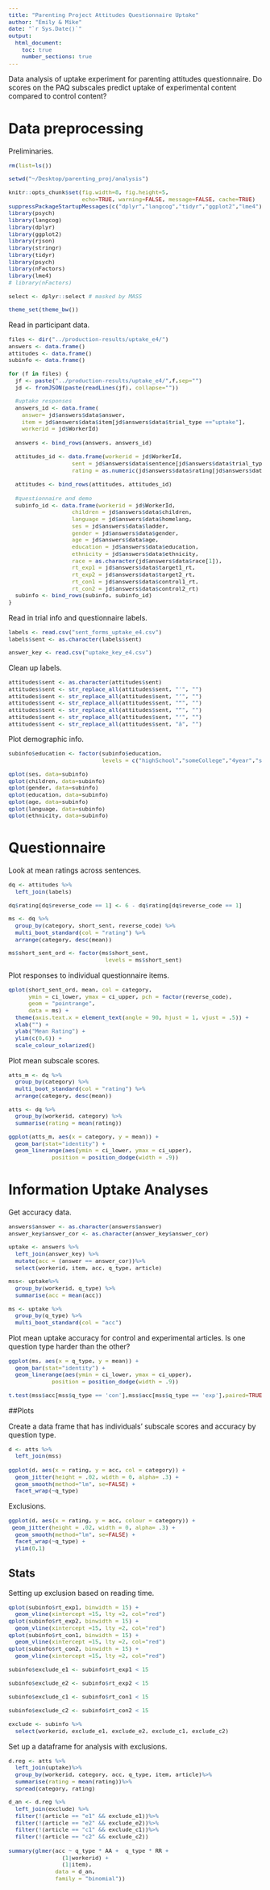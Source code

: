 ```yaml
---
title: "Parenting Project Attitudes Questionnaire Uptake"
author: "Emily & Mike"
date: "`r Sys.Date()`"
output: 
  html_document:
    toc: true
    number_sections: true
---
```


<style type="text/css">
body, td {
   font-size: 14px;
}
code {
  font-size: 11px;
}
pre {
  font-size: 11px;
}
</style>

Data analysis of uptake experiment for parenting attitudes questionnaire. Do scores on the PAQ subscales predict uptake of experimental content compared to control content?

# Data preprocessing

Preliminaries.

```r

rm(list=ls())

setwd("~/Desktop/parenting_proj/analysis")

knitr::opts_chunk$set(fig.width=8, fig.height=5, 
                      echo=TRUE, warning=FALSE, message=FALSE, cache=TRUE)
suppressPackageStartupMessages(c("dplyr","langcog","tidyr","ggplot2","lme4"))
library(psych)
library(langcog)
library(dplyr)
library(ggplot2)
library(rjson)
library(stringr)
library(tidyr)
library(psych)
library(nFactors)
library(lme4)
# library(nFactors)

select <- dplyr::select # masked by MASS

theme_set(theme_bw())
```

Read in participant data.

```r
files <- dir("../production-results/uptake_e4/")
answers <- data.frame()
attitudes <- data.frame()
subinfo <- data.frame()

for (f in files) {
  jf <- paste("../production-results/uptake_e4/",f,sep="")
  jd <- fromJSON(paste(readLines(jf), collapse=""))

  #uptake responses
  answers_id <- data.frame(
    answer= jd$answers$data$answer,
    item = jd$answers$data$item[jd$answers$data$trial_type =="uptake"],
    workerid = jd$WorkerId)
  
  answers <- bind_rows(answers, answers_id)
  
  attitudes_id <- data.frame(workerid = jd$WorkerId, 
                   sent = jd$answers$data$sentence[jd$answers$data$trial_type=="attitudes"],
                   rating = as.numeric(jd$answers$data$rating[jd$answers$data$trial_type=="attitudes"])) 
                   
  attitudes <- bind_rows(attitudes, attitudes_id)
  
  #questionnaire and demo
  subinfo_id <- data.frame(workerid = jd$WorkerId, 
                   children = jd$answers$data$children,
                   language = jd$answers$data$homelang,
                   ses = jd$answers$data$ladder,
                   gender = jd$answers$data$gender,
                   age = jd$answers$data$age,
                   education = jd$answers$data$education,
                   ethnicity = jd$answers$data$ethnicity,
                   race = as.character(jd$answers$data$race[1]),
                   rt_exp1 = jd$answers$data$target1_rt,
                   rt_exp2 = jd$answers$data$target2_rt,
                   rt_con1 = jd$answers$data$control1_rt,
                   rt_con2 = jd$answers$data$control2_rt)
  subinfo <- bind_rows(subinfo, subinfo_id)
}
```

Read in trial info and questionnaire labels.

```r
labels <- read.csv("sent_forms_uptake_e4.csv")
labels$sent <- as.character(labels$sent)

answer_key <- read.csv("uptake_key_e4.csv")
```

Clean up labels.

```r
attitudes$sent <- as.character(attitudes$sent)
attitudes$sent <- str_replace_all(attitudes$sent, "'", "")
attitudes$sent <- str_replace_all(attitudes$sent, "’", "")
attitudes$sent <- str_replace_all(attitudes$sent, "“", "")
attitudes$sent <- str_replace_all(attitudes$sent, "”", "")
attitudes$sent <- str_replace_all(attitudes$sent, "‘", "")
attitudes$sent <- str_replace_all(attitudes$sent, "â", "")
```

Plot demographic info.

```r
subinfo$education <- factor(subinfo$education, 
                            levels = c("highSchool","someCollege","4year","someGrad","Grad"))

qplot(ses, data=subinfo)
qplot(children, data=subinfo)
qplot(gender, data=subinfo)
qplot(education, data=subinfo)
qplot(age, data=subinfo)
qplot(language, data=subinfo)
qplot(ethnicity, data=subinfo)
```

# Questionnaire

Look at mean ratings across sentences.

```r
dq <- attitudes %>%
  left_join(labels) 

dq$rating[dq$reverse_code == 1] <- 6 - dq$rating[dq$reverse_code == 1]

ms <- dq %>%
  group_by(category, short_sent, reverse_code) %>%
  multi_boot_standard(col = "rating") %>%
  arrange(category, desc(mean)) 

ms$short_sent_ord <- factor(ms$short_sent, 
                             levels = ms$short_sent)
```

Plot responses to individual questionnaire items.

```r
qplot(short_sent_ord, mean, col = category,
      ymin = ci_lower, ymax = ci_upper, pch = factor(reverse_code),
      geom = "pointrange",
      data = ms) +
  theme(axis.text.x = element_text(angle = 90, hjust = 1, vjust = .5)) +
  xlab("") + 
  ylab("Mean Rating") + 
  ylim(c(0,6)) + 
  scale_colour_solarized()
```

Plot mean subscale scores.

```r
atts_m <- dq %>%
  group_by(category) %>%
  multi_boot_standard(col = "rating") %>%
  arrange(category, desc(mean)) 

atts <- dq %>%
  group_by(workerid, category) %>% 
  summarise(rating = mean(rating))

ggplot(atts_m, aes(x = category, y = mean)) + 
  geom_bar(stat="identity") + 
  geom_linerange(aes(ymin = ci_lower, ymax = ci_upper), 
             position = position_dodge(width = .9))
```

# Information Uptake Analyses

Get accuracy data. 

```r
answers$answer <- as.character(answers$answer)
answer_key$answer_cor <- as.character(answer_key$answer_cor)

uptake <- answers %>%
  left_join(answer_key) %>%
  mutate(acc = (answer == answer_cor))%>%
  select(workerid, item, acc, q_type, article)

mss<- uptake%>%
  group_by(workerid, q_type) %>% 
  summarise(acc = mean(acc))

ms <- uptake %>%
  group_by(q_type) %>%
  multi_boot_standard(col = "acc")
```

Plot mean uptake accuracy for control and experimental articles. Is one question type harder than the other?

```r
ggplot(ms, aes(x = q_type, y = mean)) + 
  geom_bar(stat="identity") + 
  geom_linerange(aes(ymin = ci_lower, ymax = ci_upper), 
             position = position_dodge(width = .9))

t.test(mss$acc[mss$q_type == 'con'],mss$acc[mss$q_type == 'exp'],paired=TRUE)
```

##Plots

Create a data frame that has individuals' subscale scores and accuracy by question type. 

```r
d <- atts %>%
  left_join(mss) 
```

```r
ggplot(d, aes(x = rating, y = acc, col = category)) +
  geom_jitter(height = .02, width = 0, alpha= .3) + 
  geom_smooth(method="lm", se=FALSE) + 
  facet_wrap(~q_type)
```

Exclusions.

```r
ggplot(d, aes(x = rating, y = acc, colour = category)) +
 geom_jitter(height = .02, width = 0, alpha= .3) + 
  geom_smooth(method="lm", se=FALSE) + 
  facet_wrap(~q_type) + 
  ylim(0,1)
```

## Stats 

Setting up exclusion based on reading time.

```r

qplot(subinfo$rt_exp1, binwidth = 15) + 
  geom_vline(xintercept =15, lty =2, col="red")
qplot(subinfo$rt_exp2, binwidth = 15) + 
  geom_vline(xintercept =15, lty =2, col="red")
qplot(subinfo$rt_con1, binwidth = 15) + 
  geom_vline(xintercept =15, lty =2, col="red")
qplot(subinfo$rt_con2, binwidth = 15) + 
  geom_vline(xintercept =15, lty =2, col="red")

subinfo$exclude_e1 <- subinfo$rt_exp1 < 15
                          
subinfo$exclude_e2 <- subinfo$rt_exp2 < 15

subinfo$exclude_c1 <- subinfo$rt_con1 < 15
  
subinfo$exclude_c2 <- subinfo$rt_con2 < 15

exclude <- subinfo %>%
  select(workerid, exclude_e1, exclude_e2, exclude_c1, exclude_c2)
```

Set up a dataframe for analysis with exclusions.


```r
d.reg <- atts %>%
  left_join(uptake)%>%
  group_by(workerid, category, acc, q_type, item, article)%>%
  summarise(rating = mean(rating))%>%
  spread(category, rating)

d_an <- d.reg %>%
  left_join(exclude) %>%
  filter(!(article == "e1" && exclude_e1))%>%
  filter(!(article == "e2" && exclude_e2))%>%
  filter(!(article == "c1" && exclude_c1))%>%
  filter(!(article == "c2" && exclude_c2))
```

```r
summary(glmer(acc ~ q_type * AA +  q_type * RR +
                (1|workerid) +
                (1|item), 
              data = d_an, 
              family = "binomial"))
```

